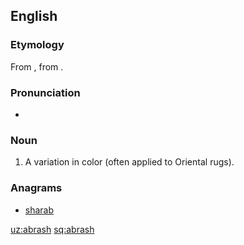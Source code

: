 ==English==

===Etymology===
From {{etyl|tr|en}} {{term|abraş|lang=tr}}, from {{etyl|ar|en}} {{term|أبرش|tr='abraš||dappled, mottled|lang=ar}}.

===Pronunciation===
* {{a|US}} {{IPA|/ˈɑ.bɹəʃ/|/ˈɑ.bɹɑʃ/}}

===Noun===
{{head|en|noun}}

# A variation in color (often applied to Oriental rugs).

===Anagrams===
* [[sharab#English|sharab]]

[[uz:abrash]]
[[sq:abrash]]